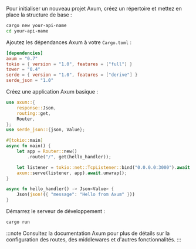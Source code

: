 Pour initialiser un nouveau projet Axum, créez un répertoire et mettez en place la structure de base :

```bash
cargo new your-api-name
cd your-api-name
```

Ajoutez les dépendances Axum à votre `Cargo.toml` :

```toml title="Cargo.toml"
[dependencies]
axum = "0.7"
tokio = { version = "1.0", features = ["full"] }
tower = "0.4"
serde = { version = "1.0", features = ["derive"] }
serde_json = "1.0"
```

Créez une application Axum basique :

```rust title="src/main.rs"
use axum::{
    response::Json,
    routing::get,
    Router,
};
use serde_json::{json, Value};

#[tokio::main]
async fn main() {
    let app = Router::new()
        .route("/", get(hello_handler));

    let listener = tokio::net::TcpListener::bind("0.0.0.0:3000").await.unwrap();
    axum::serve(listener, app).await.unwrap();
}

async fn hello_handler() -> Json<Value> {
    Json(json!({ "message": "Hello from Axum" }))
}
```

Démarrez le serveur de développement :

```bash
cargo run
```

:::note
Consultez la documentation Axum pour plus de détails sur la configuration des routes, des middlewares et d'autres fonctionnalités.
:::
